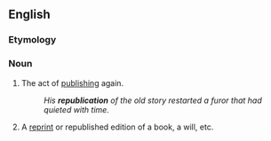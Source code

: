 ==English==

===Etymology===
{{prefix|en|re|publication}}

===Noun===
{{en-noun|~}}

# The act of [[publish]]ing again.
#: ''His '''republication''' of the old story restarted a furor that had quieted with time.''
# A [[reprint]] or republished edition of a book, a will, etc.